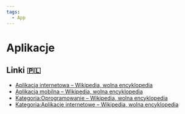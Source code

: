 ```yaml
---
tags:
  - App
---
```


# Aplikacje

## Linki 🇵🇱

- [Aplikacja internetowa – Wikipedia, wolna encyklopedia](https://pl.wikipedia.org/wiki/Aplikacja_internetowa)
- [Aplikacja mobilna – Wikipedia, wolna encyklopedia](https://pl.wikipedia.org/wiki/Aplikacja_mobilna)
- [Kategoria:Oprogramowanie – Wikipedia, wolna encyklopedia](https://pl.wikipedia.org/wiki/Kategoria:Oprogramowanie)
- [Kategoria:Aplikacje internetowe – Wikipedia, wolna encyklopedia](https://pl.wikipedia.org/wiki/Kategoria:Aplikacje_internetowe)
